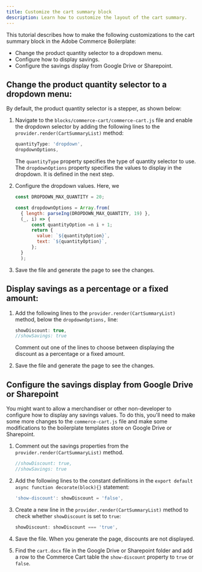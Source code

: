 ```yaml
---
title: Customize the cart summary block
description: Learn how to customize the layout of the cart summary.
---
```



This tutorial describes how to make the following customizations to the cart summary block in the Adobe Commerce Boilerplate:

- Change the product quantity selector to a dropdown menu.
- Configure how to display savings.
- Configure the savings display from Google Drive or Sharepoint.

<Tasks>

<Task>

## Change the product quantity selector to a dropdown menu:

By default, the product quantity selector is a stepper, as shown below:



<Steps>

1. Navigate to the `blocks/commerce-cart/commerce-cart.js` file and enable the dropdown selector by adding the following lines to the `provider.render(CartSummaryList)` method:

   ```js
   quantityType: 'dropdown',
   dropdownOptions,
   ```

   The `quantityType` property specifies the type of quantity selector to use. The `dropdownOptions` property specifies the values to display in the dropdown. It is defined in the next step.

1. Configure the dropdown values. Here, we

   ```js
   const DROPDOWN_MAX_QUANTITY = 20;

   const dropdownOptions = Array.from(
     { length: parseIng(DROPDOWN_MAX_QUANTITY, 19) },
     (_, i) => {
         const quantityOption =n i + 1;
         return {
           value: `${quantityOption}`,
           text: `${quantityOption}`,
         };
     }
     );
     ```

1. Save the file and generate the page to see the changes. 

</Steps>

</Task>

<Task>

## Display savings as a percentage or a fixed amount:

<Steps>

1. Add the following lines to the `provider.render(CartSummaryList)` method, below the `dropdownOptions,` line:

   ```js
   showDiscount: true,
   //showSavings: true
   ```

   Comment out one of the lines to choose between displaying the discount as a percentage or a fixed amount.

1. Save the file and generate the page to see the changes. 

</Steps>

</Task>

<Task>

## Configure the savings display from Google Drive or Sharepoint

You might want to allow a merchandiser or other non-developer to configure how to display any savings values. To do this, you'll need to make some more changes to the `commerce-cart.js` file and make some modifications to the boilerplate templates store on Google Drive or Sharepoint.

<Steps>

1. Comment out the savings properties from the `provider.render(CartSummaryList)` method.

    ```js
    //showDiscount: true,
    //showSavings: true
    ```

1. Add the following lines to the constant definitions in the `export default async function decorate(block){}` statement:

   ```js
   'show-discount': showDiscount = 'false',
   ```

1. Create a new line in the `provider.render(CartSummaryList)` method to check whether `showDiscount` is set to `true`:

   ```js
   showDiscount: showDiscount === 'true',
   ```

1. Save the file. When you generate the page, discounts are not displayed.

1. Find the `cart.docx` file in the Google Drive or Sharepoint folder and add a row to the Commerce Cart table the `show-discount` property to `true` or `false`.

</Steps>

</Task>

</Tasks>